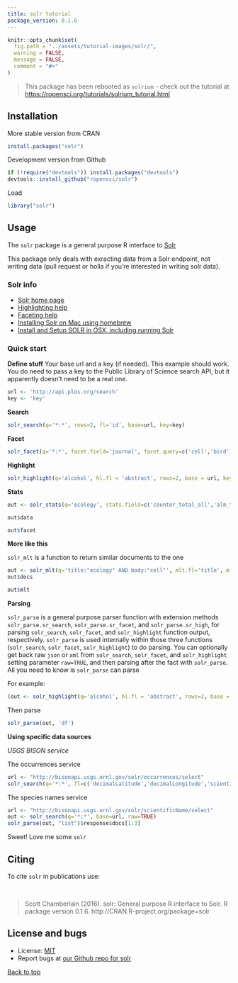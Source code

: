 ```yaml
---
title: solr tutorial
package_version: 0.1.6
---
```


```r
knitr::opts_chunk$set(
  fig.path = "../assets/tutorial-images/solr/",
  warning = FALSE,
  message = FALSE,
  comment = "#>"
)
```

> This package has been rebooted as `solrium` - check out the tutorial at [https://ropensci.org/tutorials/solrium_tutorial.html](https://ropensci.org/tutorials/solrium_tutorial.html)

<section id="installation">

## Installation


More stable version from CRAN

```r
install.packages("solr")
```

Development version from Github

```r
if (!require("devtools")) install.packages("devtools")
devtools::install_github("ropensci/solr")
```

Load

```r
library("solr")
```

<section id="usage">

## Usage

The `solr` package is a general purpose R interface to [Solr](http://lucene.apache.org/solr/)

This package only deals with exracting data from a Solr endpoint, not writing data (pull request or holla if you're interested in writing solr data).

### Solr info

+ [Solr home page](http://lucene.apache.org/solr/)
+ [Highlighting help](http://wiki.apache.org/solr/HighlightingParameters)
+ [Faceting help](http://wiki.apache.org/solr/SimpleFacetParameters)
+ [Installing Solr on Mac using homebrew](http://ramlev.dk/blog/2012/06/02/install-apache-solr-on-your-mac/)
+ [Install and Setup SOLR in OSX, including running Solr](http://risnandar.wordpress.com/2013/09/08/how-to-install-and-setup-apache-lucene-solr-in-osx/)

### Quick start

**Define stuff** Your base url and a key (if needed). This example should work. You do need to pass a key to the Public Library of Science search API, but it apparently doesn't need to be a real one.

```r
url <- 'http://api.plos.org/search'
key <- 'key'
```

**Search**

```r
solr_search(q='*:*', rows=2, fl='id', base=url, key=key)
```

**Facet**

```r
solr_facet(q='*:*', facet.field='journal', facet.query=c('cell','bird'), base=url, key=key)
```

**Highlight**

```r
solr_highlight(q='alcohol', hl.fl = 'abstract', rows=2, base = url, key=key)
```

**Stats**

```r
out <- solr_stats(q='ecology', stats.field=c('counter_total_all','alm_twitterCount'), stats.facet=c('journal','volume'), base=url, key=key)
```

```r
out$data
```

```r
out$facet
```

**More like this**

`solr_mlt` is a function to return similar documents to the one

```r
out <- solr_mlt(q='title:"ecology" AND body:"cell"', mlt.fl='title', mlt.mindf=1, mlt.mintf=1, fl='counter_total_all', rows=5, base=url, key=key)
out$docs
```

```r
out$mlt
```

**Parsing**

`solr_parse` is a general purpose parser function with extension methods `solr_parse.sr_search`, `solr_parse.sr_facet`, and `solr_parse.sr_high`, for parsing `solr_search`, `solr_facet`, and `solr_highlight` function output, respectively. `solr_parse` is used internally within those three functions (`solr_search`, `solr_facet`, `solr_highlight`) to do parsing. You can optionally get back raw `json` or `xml` from `solr_search`, `solr_facet`, and `solr_highlight` setting parameter `raw=TRUE`, and then parsing after the fact with `solr_parse`. All you need to know is `solr_parse` can parse

For example:

```r
(out <- solr_highlight(q='alcohol', hl.fl = 'abstract', rows=2, base = url, key=key, raw=TRUE))
```

Then parse

```r
solr_parse(out, 'df')
```

**Using specific data sources**

*USGS BISON service*

The occurrences service

```r
url <- "http://bisonapi.usgs.ornl.gov/solr/occurrences/select"
solr_search(q='*:*', fl=c('decimalLatitude','decimalLongitude','scientificName'), base=url)
```

The species names service

```r
url <- "http://bisonapi.usgs.ornl.gov/solr/scientificName/select"
out <- solr_search(q='*:*', base=url, raw=TRUE)
solr_parse(out, "list")$response$docs[1:3]
```


Sweet!  Love me some `solr`


<section id="citing">

## Citing

To cite `solr` in publications use:

<br>

> Scott Chamberlain (2016). solr: General purpose R interface to Solr. R package version 0.1.6. http://CRAN.R-project.org/package=solr

<section id="license_bugs">

## License and bugs

* License: [MIT](http://opensource.org/licenses/MIT)
* Report bugs at [our Github repo for solr](https://github.com/solr/rgauges/issues?state=open)

[Back to top](#top)
